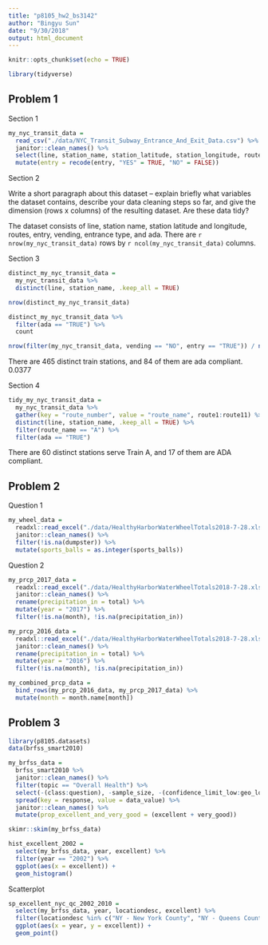 ```yaml
---
title: "p8105_hw2_bs3142"
author: "Bingyu Sun"
date: "9/30/2018"
output: html_document
---
```


```r
knitr::opts_chunk$set(echo = TRUE)
```

```r
library(tidyverse)
```

## Problem 1

Section 1

```r
my_nyc_transit_data = 
  read_csv("./data/NYC_Transit_Subway_Entrance_And_Exit_Data.csv") %>%
  janitor::clean_names() %>%
  select(line, station_name, station_latitude, station_longitude, route1:route11, entry, vending, entrance_type, ada) %>%
  mutate(entry = recode(entry, "YES" = TRUE, "NO" = FALSE))
```


Section 2

Write a short paragraph about this dataset – explain briefly what variables the dataset contains, describe your data cleaning steps so far, and give the dimension (rows x columns) of the resulting dataset. Are these data tidy?

The dataset consists of line, station name, station latitude and longitude, routes, entry, vending, entrance type, and ada. There are `r nrow(my_nyc_transit_data)` rows by `r ncol(my_nyc_transit_data)` columns.

Section 3

```r
distinct_my_nyc_transit_data = 
  my_nyc_transit_data %>%
  distinct(line, station_name, .keep_all = TRUE)

nrow(distinct_my_nyc_transit_data)
```

```r
distinct_my_nyc_transit_data %>%
  filter(ada == "TRUE") %>%
  count
```

```r
nrow(filter(my_nyc_transit_data, vending == "NO", entry == "TRUE")) / nrow(filter(my_nyc_transit_data, vending == "NO"))
```

There are 465 distinct train stations, and 84 of them are ada compliant. 0.0377


Section 4

```r
tidy_my_nyc_transit_data =
  my_nyc_transit_data %>%
  gather(key = "route_number", value = "route_name", route1:route11) %>%
  distinct(line, station_name, .keep_all = TRUE) %>%
  filter(route_name == "A") %>%
  filter(ada == "TRUE")
```

There are 60 distinct stations serve Train A, and 17 of them are ADA compliant.

## Problem 2

Question 1
```r
my_wheel_data =
  readxl::read_excel("./data/HealthyHarborWaterWheelTotals2018-7-28.xlsx", sheet = 1, range = ("A2:N338")) %>%
  janitor::clean_names() %>%
  filter(!is.na(dumpster)) %>%
  mutate(sports_balls = as.integer(sports_balls))
```

Question 2
```r
my_prcp_2017_data = 
  readxl::read_excel("./data/HealthyHarborWaterWheelTotals2018-7-28.xlsx", sheet = 4, skip = 1) %>%
  janitor::clean_names() %>%
  rename(precipitation_in = total) %>%
  mutate(year = "2017") %>%
  filter(!is.na(month), !is.na(precipitation_in))
```

```r
my_prcp_2016_data =
  readxl::read_excel("./data/HealthyHarborWaterWheelTotals2018-7-28.xlsx", sheet = 5, skip = 1) %>%
  janitor::clean_names() %>%
  rename(precipitation_in = total) %>%
  mutate(year = "2016") %>%
  filter(!is.na(month), !is.na(precipitation_in))
```

```r
my_combined_prcp_data =
  bind_rows(my_prcp_2016_data, my_prcp_2017_data) %>%
  mutate(month = month.name[month])
```

## Problem 3

```r
library(p8105.datasets)
data(brfss_smart2010)
```

```r
my_brfss_data = 
  brfss_smart2010 %>%
  janitor::clean_names() %>%
  filter(topic == "Overall Health") %>%
  select(-(class:question), -sample_size, -(confidence_limit_low:geo_location)) %>%
  spread(key = response, value = data_value) %>%
  janitor::clean_names() %>%
  mutate(prop_excellent_and_very_good = (excellent + very_good))
```

```r
skimr::skim(my_brfss_data)
```

```r
hist_excellent_2002 = 
  select(my_brfss_data, year, excellent) %>%
  filter(year == "2002") %>%
  ggplot(aes(x = excellent)) +
  geom_histogram()
```

Scatterplot
```r
sp_excellent_nyc_qc_2002_2010 =
  select(my_brfss_data, year, locationdesc, excellent) %>%
  filter(locationdesc %in% c("NY - New York County", "NY - Queens County")) %>%
  ggplot(aes(x = year, y = excellent)) +
  geom_point()
```

